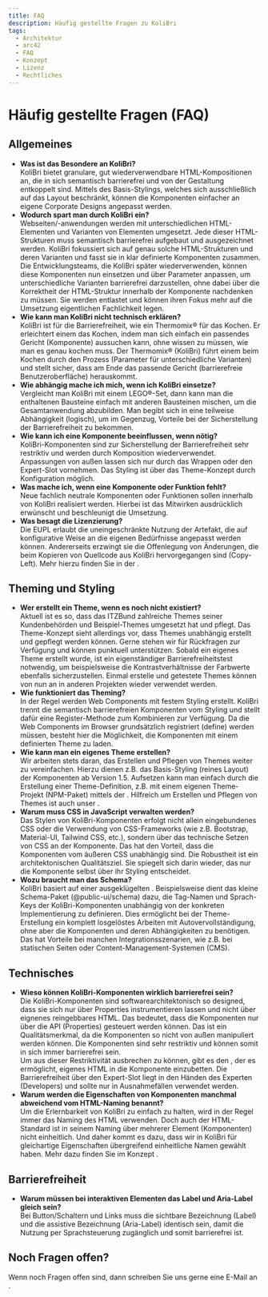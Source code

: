 ```yaml
---
title: FAQ
description: Häufig gestellte Fragen zu KoliBri
tags:
  - Architektur
  - arc42
  - FAQ
  - Konzept
  - Lizenz
  - Rechtliches
---
```



# Häufig gestellte Fragen (FAQ)

## Allgemeines

- **Was ist das Besondere an KoliBri?**<br/>
  KoliBri bietet granulare, gut wiederverwendbare HTML-Kompositionen an, die in sich semantisch barrierefrei und von der Gestaltung entkoppelt sind. Mittels des Basis-Stylings, welches sich ausschließlich auf das Layout beschränkt, können die Komponenten einfacher an eigene Corporate Designs angepasst werden.
- **Wodurch spart man durch KoliBri ein?**<br/>
  Webseiten/-anwendungen werden mit unterschiedlichen HTML-Elementen und Varianten von Elementen umgesetzt. Jede dieser HTML-Strukturen muss semantisch barrierefrei aufgebaut und ausgezeichnet werden. KoliBri fokussiert sich auf genau solche HTML-Strukturen und deren Varianten und fasst sie in klar definierte Komponenten zusammen. Die Entwicklungsteams, die KoliBri später wiederverwenden, können diese Komponenten nun einsetzen und über Parameter anpassen, um unterschiedliche Varianten barrierefrei darzustellen, ohne dabei über die Korrektheit der HTML-Struktur innerhalb der Komponente nachdenken zu müssen. Sie werden entlastet und können ihren Fokus mehr auf die Umsetzung eigentlichen Fachlichkeit legen.<br/>
- **Wie kann man KoliBri nicht technisch erklären?**<br/>
  KoliBri ist für die Barrierefreiheit, wie ein Thermomix® für das Kochen. Er erleichtert einem das Kochen, indem man sich einfach ein passendes Gericht (Komponente) aussuchen kann, ohne wissen zu müssen, wie man es genau kochen muss. Der Thermomix® (KoliBri) führt einem beim Kochen durch den Prozess (Parameter für unterschiedliche Varianten) und stellt sicher, dass am Ende das passende Gericht (barrierefreie Benutzeroberfläche) herauskommt.
- **Wie abhängig mache ich mich, wenn ich KoliBri einsetze?**<br/>
  Vergleicht man KoliBri mit einem LEGO®-Set, dann kann man die enthaltenen Bausteine einfach mit anderen Bausteinen mischen, um die Gesamtanwendung abzubilden. Man begibt sich in eine teilweise Abhängigkeit (logisch), um im Gegenzug, Vorteile bei der Sicherstellung der Barrierefreiheit zu bekommen.
- **Wie kann ich eine Komponente beeinflussen, wenn nötig?**<br/>
  KoliBri-Komponenten sind zur Sicherstellung der Barrierefreiheit sehr restriktiv und werden durch Komposition wiederverwendet. Anpassungen von außen lassen sich nur durch das Wrappen oder den Expert-Slot vornehmen. Das Styling ist über das Theme-Konzept durch Konfiguration möglich.
- **Was mache ich, wenn eine Komponente oder Funktion fehlt?**<br/>
  Neue fachlich neutrale Komponenten oder Funktionen sollen innerhalb von KoliBri realisiert werden. Hierbei ist das Mitwirken ausdrücklich erwünscht und beschleunigt die Umsetzung.
- **Was besagt die Lizenzierung?**<br/>
  Die EUPL erlaubt die uneingeschränkte Nutzung der Artefakt, die auf konfigurative Weise an die eigenen Bedürfnisse angepasst werden können.
  Andererseits erzwingt sie die Offenlegung von Änderungen, die beim Kopieren von Quellcode aus KoliBri hervorgegangen sind (Copy-Left).
  Mehr hierzu finden Sie in der <KolLink _label="Lizenz" _href="/docs/project/license" />.

## Theming und Styling

- **Wer erstellt ein Theme, wenn es noch nicht existiert?**<br/>
  Aktuell ist es so, dass das ITZBund zahlreiche Themes seiner Kundenbehörden und Beispiel-Themes umgesetzt hat und pflegt. Das Theme-Konzept sieht allerdings vor, dass Themes unabhängig erstellt und gepflegt werden können. Gerne stehen wir für Rückfragen zur Verfügung und können punktuell unterstützen. Sobald ein eigenes Theme erstellt wurde, ist ein eigenständiger Barrierefreiheitstest notwendig, um beispielsweise die Kontrastverhältnisse der Farbwerte ebenfalls sicherzustellen. Einmal erstelle und getestete Themes können von nun an in anderen Projekten wieder verwendet werden.
- **Wie funktioniert das Theming?**<br/>
  In der Regel werden Web Components mit festem Styling erstellt. KoliBri trennt die semantisch barrierefreien Komponenten vom Styling und stellt dafür eine Register-Methode zum Kombinieren zur Verfügung. Da die Web Components im Browser grundsätzlich registriert (define) werden müssen, besteht hier die Möglichkeit, die Komponenten mit einem definierten Theme zu laden.
- **Wie kann man ein eigenes Theme erstellen?**<br/>
  Wir arbeiten stets daran, das Erstellen und Pflegen von Themes weiter zu vereinfachen. Hierzu dienen z.B. das Basis-Styling (reines Layout) der Komponenten ab Version 1.5. Aufsetzen kann man einfach durch die Erstellung einer Theme-Definition, z.B. mit einem eigenen Theme-Projekt (NPM-Paket) mittels der <KolLink _label="TS-Datei" _href="https://github.com/public-ui/kolibri/blob/45726c50d7f28c9c595442b2241582816eca5670/packages/create-kolibri/templates/kolibri-library/packages/components/src/global/script.ts#L8" _target="blank" />. Hilfreich um Erstellen und Pflegen von Themes ist auch unser <KolLink _label="Theme-Designer" _href="/designer/" _target="blank" />.
- **Warum muss CSS in JavaScript verwalten werden?**<br/>
  Das Stylen von KoliBri-Komponenten erfolgt nicht allein eingebundenes CSS oder die Verwendung von CSS-Frameworks (wie z.B. Bootstrap, Material-UI, Tailwind CSS, etc.), sondern
  über das technische Setzen von CSS an der Komponente. Das hat den Vorteil, dass die Komponenten vom äußeren CSS unabhängig sind. Die Robustheit ist ein architektonischen Qualitätsziel. Sie spiegelt sich darin wieder, das nur die Komponente selbst über ihr Styling entscheidet.
- **Wozu braucht man das Schema?**<br/>
  KoliBri basiert auf einer ausgeklügelten <KolLink _label="Architektur" _href="/docs/concepts/architecture" />. Beispielsweise dient das kleine Schema-Paket (@public-ui/schema) dazu, die Tag-Namen und Sprach-Keys der KoliBri-Komponenten unabhängig von der konkreten Implementierung zu definieren. Dies ermöglicht bei der Theme-Erstellung ein komplett losgelöstes Arbeiten mit Autovervollständigung, ohne aber die Komponenten und deren Abhängigkeiten zu benötigen. Das hat Vorteile bei manchen Integrationsszenarien, wie z.B. bei statischen Seiten oder Content-Management-Systemen (CMS).

## Technisches

- **Wieso können KoliBri-Komponenten wirklich barrierefrei sein?**<br/>
  Die KoliBri-Komponenten sind softwarearchitektonisch so designed, dass sie sich nur über Properties instrumentieren lassen und nicht über eignenes reingebbares HTML. Das bedeutet, dass die Komponenten nur über die API (Properties) gesteuert werden können. Das ist ein Qualitätsmerkmal, da die Komponenten so nicht von außen manipuliert werden können. Die Komponenten sind sehr restriktiv und können somit in sich immer barrierefrei sein.<br/>
  Um aus dieser Restriktivität ausbrechen zu können, gibt es den <KolLink _label="Expert-Slot" _href="/docs/concepts/expert-slot" />, der es ermöglicht, eigenes HTML in die Komponente einzubetten. Die Barrierefreiheit über den Expert-Slot liegt in den Händen des Experten (Developers) und sollte nur in Ausnahmefällen verwendet werden.
- **Warum werden die Eigenschaften von Komponenten manchmal abweichend vom HTML-Naming benannt?**<br/>
  Um die Erlernbarkeit von KoliBri zu einfach zu halten, wird in der Regel immer das Naming des HTML verwenden. Doch auch der HTML-Standard ist in seinem Naming über mehrerer Element (Komponenten) nicht einheitlich. Und daher kommt es dazu, dass wir in KoliBri für gleichartige Eigenschaften übergreifend einheitliche Namen gewählt haben. Mehr dazu finden Sie im Konzept <KolLink _label="Eigenschaften" _href="/docs/concepts/properties" />.

## Barrierefreiheit

- **Warum müssen bei interaktiven Elementen das Label und Aria-Label gleich sein?**<br/>
  Bei Button/Schaltern und Links muss die sichtbare Bezeichnung (Label) und die assistive Bezeichnung (Aria-Label) identisch sein, damit die Nutzung per Sprachsteuerung zugänglich und somit barrierefrei ist.

## Noch Fragen offen?

Wenn noch Fragen offen sind, dann schreiben Sie uns gerne eine E-Mail an <KolLink _href="mailto:kolibri@itzbund.de" _label="kolibri@itzbund.de" _icons="codicon codicon-mail" />.
